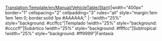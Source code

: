 <noinclude>[[Translation:Template/en/Manual/VehicleTable/Start]]</noinclude><noinclude></noinclude>{|width="400px" border="1" cellspacing="2" cellpadding="3" rules="all" style="margin:1em 1em 1em 0; border:solid 1px #AAAAAA;"
|-
!width="25%" style="background: #ccffcc"|Templado
!width="25%" style="background: #ccccff"|Subártico
!width="25%" style="background: #ffffcc"|Subtropical
!width="25%" style="background: #ff9999"|Fantasía